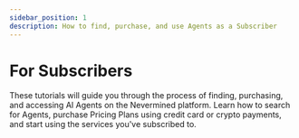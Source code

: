 ```yaml
---
sidebar_position: 1
description: How to find, purchase, and use Agents as a Subscriber
---
```


# For Subscribers

These tutorials will guide you through the process of finding, purchasing, and accessing AI Agents on the Nevermined platform. Learn how to search for Agents, purchase Pricing Plans using credit card or crypto payments, and start using the services you've subscribed to.


<DocCardList />
